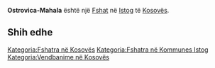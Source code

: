{{Fshat në Kosovës
 | Emri                = Ostrovica-Mahala
| srp_N_name = Ostrovica-Mahala
| srp_N_FULL_NAME_RO = Ostrovica-Mahala
| srp_N_FULL_NAME_ND_RO = Ostrovica-Mahala
| srp_N_SORT_NAME_RG = OSTROVICAMAHALA
| srp_N_FULL_NAME_RG = Ostrovica-Mahala
| srp_N_FULL_NAME_ND_RG = Ostrovica-Mahala

 | Emri (Rasa dhanore) = 
 | Figura              = 
 | Shteti              = Kosovo
 | Komuna              = Istog
 | Kodi postar         = 
 | Sipërfaqja          = 

 | Popullsia           = 

 | Regj. i popullsisë  = 
 | Dend. e popullsisë  = 
 | Faqja zyrtare       = 
 <!--- Koordinatat ----> 
 | Gjerësia            = 42.290278
 | Gjatësia            = 21.567222
 | Lartësia            = 
}}
'''Ostrovica-Mahala''' është një [[Fshat]] në [[Istog]] të [[Kosovës]].

<!-- == Gjeografia == -->
<!-- == Historia == -->
<!-- == Demografia == -->
== Shih edhe ==
{{Komuna Istog}}
{{Kosovo-Administrata-Cung}}

[[Kategoria:Fshatra në Kosovës]]
[[Kategoria:Fshatra në Kommunes Istog]]
[[Kategoria:Vendbanime në Kosovës]]